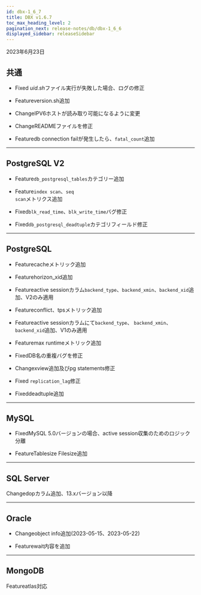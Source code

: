 ```yaml
---
id: dbx-1_6_7
title: DBX v1.6.7
toc_max_heading_level: 2
pagination_next: release-notes/db/dbx-1_6_6
displayed_sidebar: releaseSidebar
---
```


2023年6月23日

## 共通

- <Status>Fixed</Status> <em>uid.sh</em>ファイル実行が失敗した場合、ログの修正

- <Status>Feature</Status>version.sh追加

- <Status>Change</Status>IPV6ホストが読み取り可能になるように変更

- <Status>Change</Status>READMEファイルを修正

- <Status>Feature</Status>db connection failが発生したら、<code>fatal_count</code>追加

---

## PostgreSQL V2

- <Status>Feature</Status><code>db_postgresql_tables</code>カテゴリー追加

- <Status>Feature</Status><code>index scan</code>、<code>seq scan</code>メトリクス追加

- <Status>Fixed</Status><code>blk_read_time</code>、<code>blk_write_time</code>バグ修正

- <Status>Fixed</Status><code>db_postgresql_deadtuple</code>カテゴリフィールド修正

---

## PostgreSQL

- <Status>Feature</Status>cacheメトリック追加

- <Status>Feature</Status>horizon_xid追加

- <Status>Feature</Status>active sessionカラム<code>backend_type</code>、<code>backend_xmin</code>、<code>backend_xid</code>追加、V2のみ適用

- <Status>Feature</Status>conflict、tpsメトリック追加

- <Status>Feature</Status>active sessionカラムにて<code>backend_type</code>、 <code>backend_xmin</code>、<code>backend_xid</code>追加、V1のみ適用

- <Status>Feature</Status>max runtimeメトリック追加

- <Status>Fixed</Status>DB名の重複バグを修正

- <Status>Change</Status>xview追加及びpg statements修正

- <Status>Fixed</Status> <code>replication_lag</code>修正

- <Status>Fixed</Status>deadtuple追加

---

## MySQL

- <Status>Fixed</Status>MySQL 5.0バージョンの場合、active session収集のためのロジック分離

- <Status>Feature</Status>Tablesize Filesize追加

---

## SQL Server

<p><Status>Change</Status>dopカラム追加、13.xバージョン以降</p>

---

## Oracle

- <Status>Change</Status>object info追加(2023-05-15、2023-05-22)

- <Status>Feature</Status>wait内容を追加

---

## MongoDB

<p><Status>Feature</Status>atlas対応</p>
